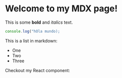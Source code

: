
 
# Welcome to my MDX page!
 
This is some **bold** and _italics_ text.
 
```js
console.log("hOla mundo);
```

This is a list in markdown:
 
- One
- Two
- Three
 
Checkout my React component: